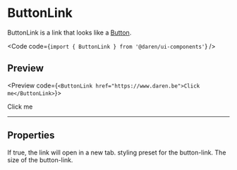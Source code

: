
# ButtonLink

ButtonLink is a link that looks like a [Button](/button).

<Code code={`import { ButtonLink } from '@daren/ui-components'`} />

## Preview

<Preview code={`<ButtonLink href="https://www.daren.be">Click me</ButtonLink>`}>
  <div className="space-y-2">
    <ButtonLink href="https://www.daren.be">Click me</ButtonLink>
  </div>
</Preview>

---

## Properties

<Properties>
  <Property name="external" type="boolean">
    If true, the link will open in a new tab.
  </Property>
  <Property name="variant" type={['primary', 'secondary', 'danger', 'success']}>
    styling preset for the button-link.
  </Property>
  <Property name="size" type={['small', 'medium', 'large']}>
    The size of the button-link.
  </Property>
</Properties>

